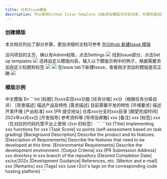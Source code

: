 ```yaml
---
title: 任务Issue模板
description: 可以使用GitHub Issue Template 功能添加模版文件到仓库，方便快速创建R2CN 任务
---
```


### 创建模版

本文档仅列出了部分步骤，更加详细的文档可参考 [在Github 新建Issue 模版](https://docs.github.com/en/communities/using-templates-to-encourage-useful-issues-and-pull-requests/configuring-issue-templates-for-your-repository)

<Stepper>
  <StepperItem title="第一步：进入项目设置">
    访问项目的主页，确认有Admin权限，点击Settings
    <img src="/images/issue_template-1.jpg" />
  </StepperItem>
  <StepperItem title="第二步：设置模版">
    找到Issue部分，点击Set up templates
    <img src="/images/issue_template-2.jpg" />
  </StepperItem>
  <StepperItem title="第三步：自定义模版内容">
    选择自定义模版内容，输入以下模版示例中的例子，根据需要添加自定义标题和标签
    <img src="/images/issue_template-3.jpg" />
  </StepperItem>
  <StepperItem title="第四步：提交自定义模版">
    <img src="/images/issue_template-4.jpg" />
  </StepperItem>
  <StepperItem title="第五步：新建Issue">
    在Issue tab下新建Issue，查看刚才添加的模版是否正确
    <img src="/images/issue_template-5.jpg" />
  </StepperItem>
</Stepper>

### 模版示例

  <Tabs defaultValue="cn" className="pt-5 pb-1">
    <TabsList>
      <TabsTrigger value="cn">中文模版</TabsTrigger>
      <TabsTrigger value="en">En</TabsTrigger>
    </TabsList>
    <TabsContent value="cn">
```txt
[标题] 为xxx实现xxx功能
[任务分值] xx分（根据任务分级自评）
[背景描述] 描述产品及特性
[需求描述] 目前需要开发的特性
[环境要求] 描述开发环境
[产出标准] xxx
[PR 提交地址] 仓库xxx分支的xxx目录
[期望完成时间] 202x年xx月xx日
[开发指导] 参考资料等
[导师及邮箱] xxx
[备注] xxx
[标签] xxx（在对应的代码托管平台上使用 r2cn 的标签）
```
    </TabsContent>
    <TabsContent value="en">
    ```txt
[Title] Implementing xxx functions for xxx
[Task Score] xx points (self-assessment based on task grading)
[Background Description] Describe the product and its features.
[Description of Requirements] Describe the features that need to be developed at this time.
[Environmental Requirements] Describe the development environment.
[Output Criteria] xxx
[PR Submission Address] xxx directory in xxx branch of the repository
[Desired Completion Date] xx/xx/202x
[Development Guidance] References, etc.
[Mentor and e-mail] xxx
[Remarks] xxx
[Tags] xxx (use r2cn's tags on the corresponding code hosting platform)
```
    </TabsContent>
</Tabs>